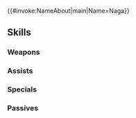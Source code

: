 {{#invoke:NameAbout|main|Name=Naga}}{{HeroPage Tabs}}
{{Hero Infobox
|Name=Naga
|Title=Ruler of Dragons
|WeaponType=Colorless Breath
|MoveType=Flying
|Origin=Fire Emblem: Mystery of the Emblem,Fire Emblem Awakening
|Gender=Female
|actorEN=Mela Lee
|actorJP=佐藤聡美
|artist=ne-on
|additionDate=April 15, 2025
|releaseDate=April 15, 2025
|poolDate=May 6, 2025
|poolRarities=5
|entry=1;10
|cv1=1
|cv2=7900100
|TagID=若年ナーガ
|InternalID=1231
|Properties=tiara,notRandomized
|description=Ruler of the Divine Dragons. She sealed the Earth Dragons, who sought to exterminate humanity, deep underground. Appears in Fire Emblem: Mystery of the Emblem and Fire Emblem Awakening.
}}
{{Stats Page
|Lv1HP=15|Lv1ATK=8|Lv1SPD=5|Lv1DEF=12|Lv1RES=15
|GRHP=50|GRATK=75|GRSPD=50|GRDEF=75|GRRES=70
}}
==Skills==
===Weapons===
{{Weapons Table
|weapon1=Fire Breath
|weapon1Default=1
|weapon1Unlock=1
|weapon2=Fire Breath+
|weapon2Default=2
|weapon2Unlock=2
|weapon3=Flametongue
|weapon3Default=4
|weapon3Unlock=3
|weapon4=Ancient Majesty
|weapon4Default=5
|weapon4Unlock=5
}}
===Assists===
{{Assists Table}}
===Specials===
{{Specials Table
|special1=Chilling Wind
|special1Default=4
|special1Unlock=3
|special2=Iceberg
|special2Unlock=4
|special3=Dragon's Roar
|special3Unlock=5
}}
===Passives===
{{Passives Table
|passiveA1=Atk/Res Scowl 1
|passiveA2=Atk/Res Scowl 2
|passiveA3=Atk/Res Scowl 3
|passiveA4=Atk/Res Scowl 4
|passiveA1Unlock=2
|passiveA2Unlock=3
|passiveA3Unlock=4
|passiveA4Unlock=5
|passiveB1=A/R Near Trace 1
|passiveB2=A/R Near Trace 2
|passiveB3=A/R Near Trace 3
|passiveB4=A/R Near Trace 4
|passiveB1Unlock=2
|passiveB2Unlock=3
|passiveB3Unlock=4
|passiveB4Unlock=5
|passiveC1=Divine God Fang
|passiveC1Unlock=5
}}
{{Heroes Navbox}}